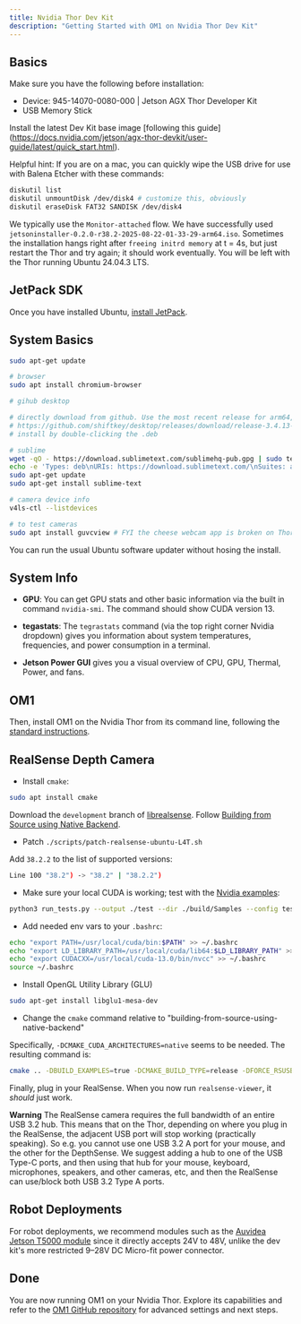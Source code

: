 ```yaml
---
title: Nvidia Thor Dev Kit
description: "Getting Started with OM1 on Nvidia Thor Dev Kit"
---
```


## Basics

Make sure you have the following before installation:

- Device: 945-14070-0080-000 | Jetson AGX Thor Developer Kit
- USB Memory Stick 

Install the latest Dev Kit base image [following this guide]
(https://docs.nvidia.com/jetson/agx-thor-devkit/user-guide/latest/quick_start.html). 

Helpful hint: If you are on a mac, you can quickly wipe the USB drive for use with Balena Etcher with these commands:

```bash
diskutil list
diskutil unmountDisk /dev/disk4 # customize this, obviously
diskutil eraseDisk FAT32 SANDISK /dev/disk4
```

We typically use the `Monitor-attached` flow. We have successfully used `jetsoninstaller-0.2.0-r38.2-2025-08-22-01-33-29-arm64.iso`. Sometimes the installation hangs right after `freeing initrd memory` at t = 4s, but just restart the Thor and try again; it should work eventually. You will be left with the Thor running Ubuntu 24.04.3 LTS. 

## JetPack SDK

Once you have installed Ubuntu, [install JetPack](https://docs.nvidia.com/jetson/agx-thor-devkit/user-guide/latest/setup_jetpack.html).

## System Basics

```bash
sudo apt-get update

# browser
sudo apt install chromium-browser

# gihub desktop

# directly download from github. Use the most recent release for arm64, such as 
# https://github.com/shiftkey/desktop/releases/download/release-3.4.13-linux1/GitHubDesktop-linux-arm64-3.4.13-linux1.deb
# install by double-clicking the .deb

# sublime
wget -qO - https://download.sublimetext.com/sublimehq-pub.gpg | sudo tee /etc/apt/keyrings/sublimehq-pub.asc > /dev/null
echo -e 'Types: deb\nURIs: https://download.sublimetext.com/\nSuites: apt/stable/\nSigned-By: /etc/apt/keyrings/sublimehq-pub.asc' | sudo tee /etc/apt/sources.list.d/sublime-text.sources
sudo apt-get update
sudo apt-get install sublime-text

# camera device info
v4ls-ctl --listdevices

# to test cameras
sudo apt install guvcview # FYI the cheese webcam app is broken on Thor
```

You can run the usual Ubuntu software updater without hosing the install. 

## System Info

* **GPU**: You can get GPU stats and other basic information via the built in command `nvidia-smi`. The command should show CUDA version 13. 

* **tegastats**: The `tegrastats` command (via the top right corner Nvidia dropdown) gives you information about system temperatures, frequencies, and power consumption in a terminal. 

* **Jetson Power GUI** gives you a visual overview of CPU, GPU, Thermal, Power, and fans.  

## OM1

Then, install OM1 on the Nvidia Thor from its command line, following the [standard instructions](../developing/1_get-started).

## RealSense Depth Camera

* Install `cmake`: 

```bash
sudo apt install cmake
```

Download the `development` branch of [librealsense](https://github.com/IntelRealSense/librealsense/tree/development).
Follow [Building from Source using Native Backend](https://github.com/IntelRealSense/librealsense/blob/development/doc/installation_jetson.md#building-from-source-using-native-backend).

* Patch `./scripts/patch-realsense-ubuntu-L4T.sh`

Add `38.2.2` to the list of supported versions:

```bash
Line 100 "38.2") -> "38.2" | "38.2.2")
```  

* Make sure your local CUDA is working; test with the [Nvidia examples](https://github.com/NVIDIA/cuda-samples):

```bash
python3 run_tests.py --output ./test --dir ./build/Samples --config test_args.json
```

* Add needed env vars to your `.bashrc`:

```bash
echo "export PATH=/usr/local/cuda/bin:$PATH" >> ~/.bashrc
echo "export LD_LIBRARY_PATH=/usr/local/cuda/lib64:$LD_LIBRARY_PATH" >> ~/.bashrc
echo "export CUDACXX=/usr/local/cuda-13.0/bin/nvcc" >> ~/.bashrc
source ~/.bashrc
```

* Install OpenGL Utility Library (GLU)

```bash
sudo apt-get install libglu1-mesa-dev
```

* Change the `cmake` command relative to "building-from-source-using-native-backend" 

Specifically, `-DCMAKE_CUDA_ARCHITECTURES=native` seems to be needed. The resulting command is:

```bash
cmake .. -DBUILD_EXAMPLES=true -DCMAKE_BUILD_TYPE=release -DFORCE_RSUSB_BACKEND=false -DCMAKE_CUDA_ARCHITECTURES=native -DBUILD_WITH_CUDA=true && make -j$(($(nproc)-1)) && sudo make install
```

Finally, plug in your RealSense. When you now run `realsense-viewer`, it _should_ just work. 

**Warning** The RealSense camera requires the full bandwidth of an entire USB 3.2 hub. This means that on the Thor, depending on where you plug in the RealSense, the adjacent USB port will stop working (practically speaking). So e.g. you cannot use one USB 3.2 A port for your mouse, and the other for the DepthSense. We suggest adding a hub to one of the USB Type-C ports, and then using that hub for your mouse, keyboard, microphones, speakers, and other cameras, etc, and then the RealSense can use/block both USB 3.2 Type A ports.  

## Robot Deployments

For robot deployments, we recommend modules such as the [Auvidea Jetson T5000 module](https://auvidea.eu/press-release-nvidia-jetson-thor-t5000-launch/) since it directly accepts 24V to 48V, unlike the dev kit's more restricted 9–28V DC Micro-fit power connector.

## Done

You are now running OM1 on your Nvidia Thor. Explore its capabilities and refer to the [OM1 GitHub repository](https://github.com/openmind/OM1) for advanced settings and next steps. 
